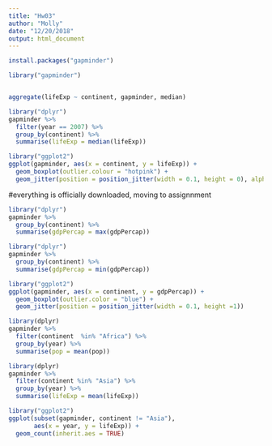 ```yaml
---
title: "Hw03"
author: "Molly"
date: "12/20/2018"
output: html_document
---
```


```r
install.packages("gapminder")
```

```r
library("gapminder")


aggregate(lifeExp ~ continent, gapminder, median)

```

```r
library("dplyr")
gapminder %>% 
  filter(year == 2007) %>% 
  group_by(continent) %>% 
  summarise(lifeExp = median(lifeExp))
```

```r
library("ggplot2")
ggplot(gapminder, aes(x = continent, y = lifeExp)) +
  geom_boxplot(outlier.colour = "hotpink") +
  geom_jitter(position = position_jitter(width = 0.1, height = 0), alpha = 1/4)
```

#everything is officially downloaded, moving to assignnment

```r
library("dplyr")
gapminder %>% 
  group_by(continent) %>% 
  summarise(gdpPercap = max(gdpPercap))

```

```r
library("dplyr")
gapminder %>% 
  group_by(continent) %>% 
  summarise(gdpPercap = min(gdpPercap))
```

```r
library("ggplot2")
ggplot(gapminder, aes(x = continent, y = gdpPercap)) +
  geom_boxplot(outlier.color = "blue") +
  geom_jitter(position = position_jitter(width = 0.1, height =1))


```


```r
library(dplyr)
gapminder %>% 
  filter(continent  %in% "Africa") %>% 
  group_by(year) %>% 
  summarise(pop = mean(pop)) 


```

```r
library(dplyr)
gapminder %>% 
  filter(continent %in% "Asia") %>% 
  group_by(year) %>% 
  summarise(lifeExp = mean(lifeExp))
```


```r
library("ggplot2")
ggplot(subset(gapminder, continent != "Asia"),
       aes(x = year, y = lifeExp)) +
  geom_count(inherit.aes = TRUE)
```

